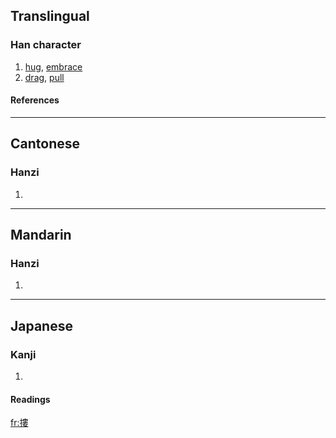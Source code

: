 {{see|搂}}

==Translingual==
===Han character===
{{Han char|rn=64|rad=手|as=11|sn=14|four=5504<sub>4</sub>|canj=手中中女 (QLLV)}}
# [[hug]], [[embrace]]
# [[drag]], [[pull]]
====References====
{{Han ref|kx=0450.090|dkj=12595|dj=0800.280|hdz=31946.020|uh=645F|ud=25695|bh=BA4F|bd=47695}}

----
==Cantonese==
===Hanzi===
{{yue-hanzi|jyut=|y=lau5, lau1 lau2 lau4}}
# {{defn|Cantonese}}

----
==Mandarin==
===Hanzi===
{{cmn-hanzi|sim=搂|pin=[[lōu]] (lou1), [[lóu]] (lou2), [[lǒu]] (lou3)|wg=lou<sup>1</sup>, lou<sup>2</sup>, lou<sup>3</sup>}}
# {{defn|Mandarin}}

----
==Japanese==
===Kanji===
{{ja-kanji|grade=|rs=手11}}
# {{defn|Japanese}} 
====Readings====
{{ja-readings|on=[[ろう]] (rō), [[る]] (ru)|kun=[[ひく]] (hiku)}}

[[fr:摟]]